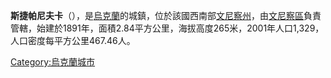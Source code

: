 {{coord|49|7|50|N|28|45|56|E|scale:30000|display=title}}

'''斯捷帕尼夫卡'''（{{lang-uk|Степанівка}}），是[[烏克蘭|烏克蘭]]的城鎮，位於該國西南部[[文尼察州|文尼察州]]，由[[文尼察區|文尼察區]]負責管轄，始建於1891年，面積2.84平方公里，海拔高度265米，2001年人口1,329，人口密度每平方公里467.46人。

{{Ukraine-geo-stub}}
[[Category:烏克蘭城市|Category:烏克蘭城市]]